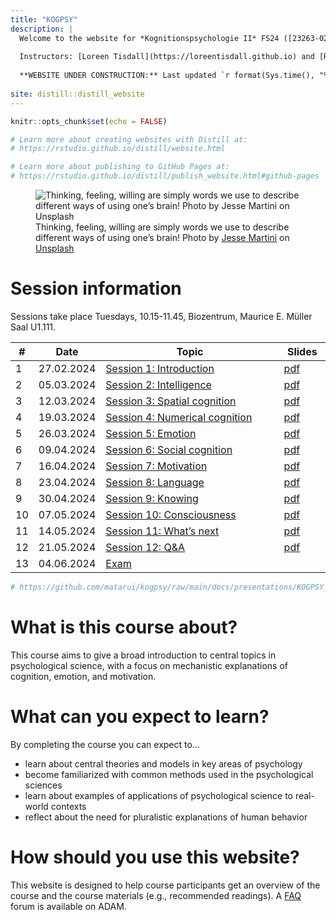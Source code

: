 ```yaml
---
title: "KOGPSY"
description: |
  Welcome to the website for *Kognitionspsychologie II* FS24 ([23263-02](https://vorlesungsverzeichnis.unibas.ch/de/home?id=263194))
  
  Instructors: [Loreen Tisdall](https://loreentisdall.github.io) and [Rui Mata](https://psychologie.unibas.ch/de/personen/rui-mata/about-me/), University of Basel
  
  **WEBSITE UNDER CONSTRUCTION:** Last updated `r format(Sys.time(), "%a %b %d %X %Y")`
  
site: distill::distill_website
---
```


```r
knitr::opts_chunk$set(echo = FALSE)

# Learn more about creating websites with Distill at:
# https://rstudio.github.io/distill/website.html

# Learn more about publishing to GitHub Pages at:
# https://rstudio.github.io/distill/publish_website.html#github-pages

```

![Thinking, feeling, willing are simply words we use to describe different ways of using one's brain! <span>Photo by <a href="https://unsplash.com/@jessemartini?utm_source=unsplash&amp;utm_medium=referral&amp;utm_content=creditCopyText">Jesse Martini</a> on <a href="https://unsplash.com/s/photos/brain?utm_source=unsplash&amp;utm_medium=referral&amp;utm_content=creditCopyText">Unsplash</a></span>](photos/jesse-martini-Iod3vdjKE1E-unsplash.jpg)

# Session information

Sessions take place Tuesdays, 10.15-11.45, Biozentrum, Maurice E. Müller Saal U1.111. 

::: l-body
| # | Date     | Topic                         | Slides |
|---| ---------|-------------------------------|--------|
| 1 | 27.02.2024 | [Session 1: Introduction](session1.html) | [pdf](https://github.com/matarui/kogpsy/raw/main/docs/presentations/KPII_session1.pdf)|
| 2 | 05.03.2024 | [Session 2: Intelligence](session2.html) | [pdf](https://github.com/matarui/kogpsy/raw/main/docs/presentations/KPII_session2.pdf)|
| 3 | 12.03.2024 | [Session 3: Spatial cognition](session3.html) | [pdf](https://github.com/matarui/kogpsy/raw/main/docs/presentations/KPII_session3.pdf)|
| 4 | 19.03.2024 | [Session 4: Numerical cognition](session4.html) | [pdf](https://github.com/matarui/kogpsy/raw/main/docs/presentations/KPII_session4.pdf)|
| 5 | 26.03.2024 | [Session 5: Emotion](session5.html) | [pdf](https://github.com/matarui/kogpsy/raw/main/docs/presentations/KPII_session5.pdf)|
| 6 | 09.04.2024 | [Session 6: Social cognition](session6.html) | [pdf](https://github.com/matarui/kogpsy/raw/main/docs/presentations/KPII_session6.pdf)|
| 7 | 16.04.2024 | [Session 7: Motivation](session7.html) | [pdf](https://github.com/matarui/kogpsy/raw/main/docs/presentations/KPII_session7.pdf)|
| 8 | 23.04.2024 | [Session 8: Language](session8.html) | [pdf](https://github.com/matarui/kogpsy/raw/main/docs/presentations/KPII_session8.pdf)|
| 9 | 30.04.2024 | [Session 9: Knowing](session9.html) | [pdf](https://github.com/matarui/kogpsy/raw/main/docs/presentations/KPII_session9.pdf)|
|10 | 07.05.2024 | [Session 10: Consciousness](session10.html) | [pdf](https://github.com/matarui/kogpsy/raw/main/docs/presentations/KPII_session10.pdf)|
|11 | 14.05.2024 | [Session 11: What's next](session11.html) | [pdf](https://github.com/matarui/kogpsy/raw/main/docs/presentations/KPII_session11.pdf)|
|12 | 21.05.2024 | [Session 12: Q&A](session12.html) | [pdf](https://github.com/matarui/kogpsy/raw/main/docs/presentations/KPII_session12.pdf)|
|13 | 04.06.2024 | [Exam](exam.html) | |
:::

```r
# https://github.com/matarui/kogpsy/raw/main/docs/presentations/KOGPSY_session1.pdf
```

# What is this course about?

This course aims to give a broad introduction to central topics in psychological science, with a focus on mechanistic explanations of cognition, emotion, and motivation. 

# What can you expect to learn?

By completing the course you can expect to...

- learn about central theories and models in key areas of psychology
- become familiarized with common methods used in the psychological sciences
- learn about examples of applications of psychological science to real-world contexts
- reflect about the need for pluralistic explanations of human behavior

# How should you use this website?

This website is designed to help course participants get an overview of the course and the course materials (e.g., recommended readings). A [FAQ](https://adam.unibas.ch/goto_adam_crs_1687450.html) forum is available on ADAM.